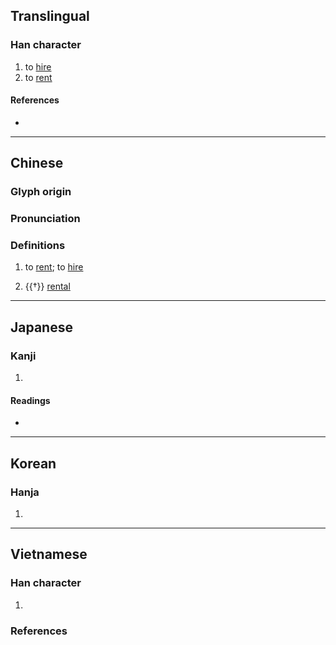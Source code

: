 {{character info/new}}
==Translingual==

===Han character===
{{Han char|rn=9|rad=人|as=12|sn=14|four=23214|canj=OYFU|ids=⿰亻就}}

# to [[hire]]
# to [[rent]]

====References====
* {{Han ref|kx=0117.120|dkj=01115|dj=0248.180|hdz=10221.020|uh=50E6|ud=20710|bh=E0F0|bd=57584}}

----

==Chinese==
{{zh-forms}}

===Glyph origin===
{{Han etym}}

===Pronunciation===
{{zh-pron
|m=jiù
|m-s=
|dg=
|c=zau6,zau3
|c-t=
|g=
|h=pfs=
|j=
|md=
|mn=
|mn-t=
|w=
|x=
|mc=y
|oc=y
|cat=v
}}

===Definitions===
{{zh-hanzi}}

# {{lb|zh|literary}} to [[rent]]; to [[hire]]
# {{†}} [[rental]] {{gloss|the payment made to rent something}}

----

==Japanese==

===Kanji===
{{ja-kanji|grade=|rs=人12}}

# {{defn|lang=ja|sort=人12}} <!-- line may be deleted if/when POS headers are added -->

====Readings====
* {{ja-readings|on=[[しゅう]] (shū), [[しゅ]] (shu)|kun=[[かりる]] (kariru), [[おくる]] (okuru), [[あつまる]] (atsumaru)}}

----

==Korean==

===Hanja===
{{ko-hanja|hangeul=추|rv=chu|mr=ch'u}}

# {{defn|lang=ko|sort=人12}}

----

==Vietnamese==

===Han character===
{{vi-readings|rs=人12
|hanviet=tựu-gdhn
}}

# {{defn|lang=vi|sort=人12}}

===References===
<references/>